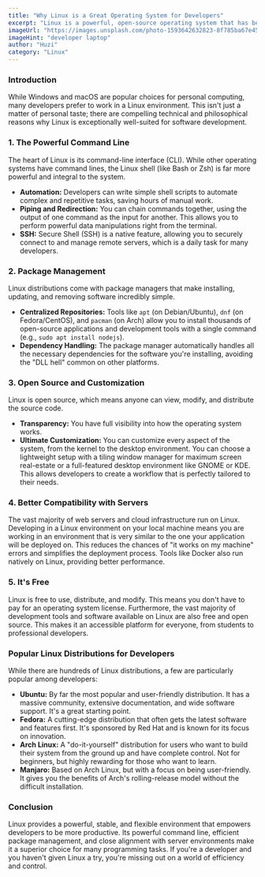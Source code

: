 ```yaml
---
title: "Why Linux is a Great Operating System for Developers"
excerpt: "Linux is a powerful, open-source operating system that has become a favorite among developers. From its powerful command line to its package managers and customization options, find out why Linux is an ideal environment for programming."
imageUrl: "https://images.unsplash.com/photo-1593642632823-8f785ba67e45?q=80&w=1932&auto=format&fit=crop"
imageHint: "developer laptop"
author: "Huzi"
category: "Linux"
---
```


### Introduction

While Windows and macOS are popular choices for personal computing, many developers prefer to work in a Linux environment. This isn't just a matter of personal taste; there are compelling technical and philosophical reasons why Linux is exceptionally well-suited for software development.

### 1. The Powerful Command Line

The heart of Linux is its command-line interface (CLI). While other operating systems have command lines, the Linux shell (like Bash or Zsh) is far more powerful and integral to the system.
-   **Automation:** Developers can write simple shell scripts to automate complex and repetitive tasks, saving hours of manual work.
-   **Piping and Redirection:** You can chain commands together, using the output of one command as the input for another. This allows you to perform powerful data manipulations right from the terminal.
-   **SSH:** Secure Shell (SSH) is a native feature, allowing you to securely connect to and manage remote servers, which is a daily task for many developers.

### 2. Package Management

Linux distributions come with package managers that make installing, updating, and removing software incredibly simple.
-   **Centralized Repositories:** Tools like `apt` (on Debian/Ubuntu), `dnf` (on Fedora/CentOS), and `pacman` (on Arch) allow you to install thousands of open-source applications and development tools with a single command (e.g., `sudo apt install nodejs`).
-   **Dependency Handling:** The package manager automatically handles all the necessary dependencies for the software you're installing, avoiding the "DLL hell" common on other platforms.

### 3. Open Source and Customization

Linux is open source, which means anyone can view, modify, and distribute the source code.
-   **Transparency:** You have full visibility into how the operating system works.
-   **Ultimate Customization:** You can customize every aspect of the system, from the kernel to the desktop environment. You can choose a lightweight setup with a tiling window manager for maximum screen real-estate or a full-featured desktop environment like GNOME or KDE. This allows developers to create a workflow that is perfectly tailored to their needs.

### 4. Better Compatibility with Servers

The vast majority of web servers and cloud infrastructure run on Linux. Developing in a Linux environment on your local machine means you are working in an environment that is very similar to the one your application will be deployed on. This reduces the chances of "it works on my machine" errors and simplifies the deployment process. Tools like Docker also run natively on Linux, providing better performance.

### 5. It's Free

Linux is free to use, distribute, and modify. This means you don't have to pay for an operating system license. Furthermore, the vast majority of development tools and software available on Linux are also free and open source. This makes it an accessible platform for everyone, from students to professional developers.

### Popular Linux Distributions for Developers

While there are hundreds of Linux distributions, a few are particularly popular among developers:
-   **Ubuntu:** By far the most popular and user-friendly distribution. It has a massive community, extensive documentation, and wide software support. It's a great starting point.
-   **Fedora:** A cutting-edge distribution that often gets the latest software and features first. It's sponsored by Red Hat and is known for its focus on innovation.
-   **Arch Linux:** A "do-it-yourself" distribution for users who want to build their system from the ground up and have complete control. Not for beginners, but highly rewarding for those who want to learn.
-   **Manjaro:** Based on Arch Linux, but with a focus on being user-friendly. It gives you the benefits of Arch's rolling-release model without the difficult installation.

### Conclusion

Linux provides a powerful, stable, and flexible environment that empowers developers to be more productive. Its powerful command line, efficient package management, and close alignment with server environments make it a superior choice for many programming tasks. If you're a developer and you haven't given Linux a try, you're missing out on a world of efficiency and control.
